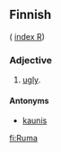 ==Finnish==
( [[Wiktionary:Finnish_index_r|index R]])

===Adjective===

# [[ugly]].

====Antonyms====

* [[kaunis]]

[[fi:Ruma]]
